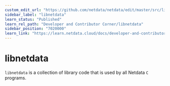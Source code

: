```yaml
---
custom_edit_url: "https://github.com/netdata/netdata/edit/master/src/libnetdata/README.md"
sidebar_label: "libnetdata"
learn_status: "Published"
learn_rel_path: "Developer and Contributor Corner/libnetdata"
sidebar_position: "7020000"
learn_link: "https://learn.netdata.cloud/docs/developer-and-contributor-corner/libnetdata/libnetdata"
---
```


# libnetdata

`libnetdata` is a collection of library code that is used by all Netdata `C` programs.
